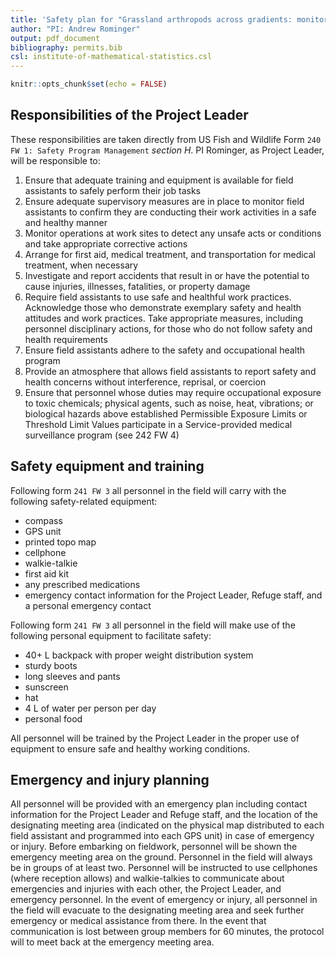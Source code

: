 ```yaml
---
title: 'Safety plan for "Grassland arthropods across gradients: monitoring biodiversity and testing theory"'
author: "PI: Andrew Rominger"
output: pdf_document
bibliography: permits.bib
csl: institute-of-mathematical-statistics.csl
---
```


```r
knitr::opts_chunk$set(echo = FALSE)
```

## Responsibilities of the Project Leader

These responsibilities are taken directly from US Fish and Wildlife Form `240 FW 1: Safety Program Management` *section H*. PI Rominger, as Project Leader, will be responsible to:

1) Ensure that adequate training and equipment is available for field assistants to safely perform their job tasks
2) Ensure adequate supervisory measures are in place to monitor field assistants to confirm they are conducting their work activities in a safe and healthy manner
4) Monitor operations at work sites to detect any unsafe acts or conditions and take appropriate corrective actions
5) Arrange for first aid, medical treatment, and transportation for medical treatment, when necessary
6) Investigate and report accidents that result in or have the potential to cause injuries, illnesses, fatalities, or property damage
7) Require field assistants to use safe and healthful work practices. Acknowledge those who demonstrate exemplary safety and health attitudes and work practices. Take appropriate measures, including personnel disciplinary actions, for those who do not follow safety and health requirements
8) Ensure field assistants adhere to the safety and occupational health program
10) Provide an atmosphere that allows field assistants to report safety and health concerns without interference, reprisal, or coercion
13) Ensure that personnel whose duties may require occupational exposure to toxic chemicals; physical agents, such as noise, heat, vibrations; or biological hazards above established Permissible Exposure Limits or Threshold Limit Values participate in a Service-provided medical surveillance program (see 242 FW 4)


## Safety equipment and training

Following form `241 FW 3` all personnel in the field will carry with the following safety-related equipment:

- compass
- GPS unit
- printed topo map
- cellphone
- walkie-talkie
- first aid kit
- any prescribed medications
- emergency contact information for the Project Leader, Refuge staff, and a personal emergency contact

Following form `241 FW 3` all personnel in the field will make use of the following personal equipment to facilitate safety:

- 40+ L backpack with proper weight distribution system
- sturdy boots
- long sleeves and pants
- sunscreen
- hat
- 4 L of water per person per day
- personal food

All personnel will be trained by the Project Leader in the proper use of equipment to ensure safe and healthy working conditions.


## Emergency and injury planning

All personnel will be provided with an emergency plan including contact information for the Project Leader and Refuge staff, and the location of the designating meeting area (indicated on the physical map distributed to each field assistant and programmed into each GPS unit) in case of emergency or injury. Before embarking on fieldwork, personnel will be shown the emergency meeting area on the ground. Personnel in the field will always be in groups of at least two. Personnel will be instructed to use cellphones (where reception allows) and walkie-talkies to communicate about emergencies and injuries with each other, the Project Leader, and emergency personnel. In the event of emergency or injury, all personnel in the field will evacuate to the designating meeting area and seek further emergency or medical assistance from there. In the event that communication is lost between group members for 60 minutes, the protocol will to meet back at the emergency meeting area.  
